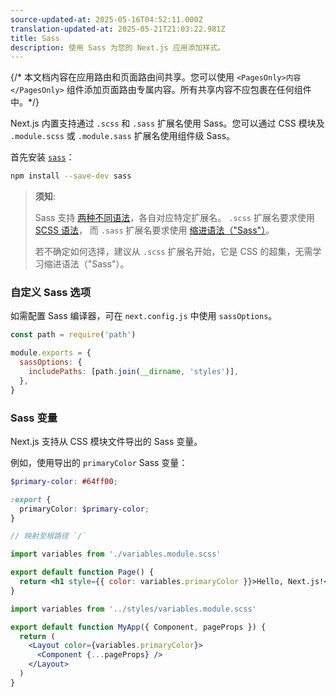 ```yaml
---
source-updated-at: 2025-05-16T04:52:11.000Z
translation-updated-at: 2025-05-21T21:03:22.981Z
title: Sass
description: 使用 Sass 为您的 Next.js 应用添加样式。
---
```


{/* 本文档内容在应用路由和页面路由间共享。您可以使用 `<PagesOnly>内容</PagesOnly>` 组件添加页面路由专属内容。所有共享内容不应包裹在任何组件中。*/}

Next.js 内置支持通过 `.scss` 和 `.sass` 扩展名使用 Sass。您可以通过 CSS 模块及 `.module.scss` 或 `.module.sass` 扩展名使用组件级 Sass。

首先安装 [`sass`](https://github.com/sass/sass)：

```bash filename="终端"
npm install --save-dev sass
```

> **须知**:
>
> Sass 支持 [两种不同语法](https://sass-lang.com/documentation/syntax)，各自对应特定扩展名。
> `.scss` 扩展名要求使用 [SCSS 语法](https://sass-lang.com/documentation/syntax#scss)，
> 而 `.sass` 扩展名要求使用 [缩进语法（"Sass"）](https://sass-lang.com/documentation/syntax#the-indented-syntax)。
>
> 若不确定如何选择，建议从 `.scss` 扩展名开始，它是 CSS 的超集，无需学习缩进语法（"Sass"）。

### 自定义 Sass 选项

如需配置 Sass 编译器，可在 `next.config.js` 中使用 `sassOptions`。

```js filename="next.config.js"
const path = require('path')

module.exports = {
  sassOptions: {
    includePaths: [path.join(__dirname, 'styles')],
  },
}
```

### Sass 变量

Next.js 支持从 CSS 模块文件导出的 Sass 变量。

例如，使用导出的 `primaryColor` Sass 变量：

```scss filename="app/variables.module.scss"
$primary-color: #64ff00;

:export {
  primaryColor: $primary-color;
}
```

<AppOnly>

```jsx filename="app/page.js"
// 映射至根路径 `/`

import variables from './variables.module.scss'

export default function Page() {
  return <h1 style={{ color: variables.primaryColor }}>Hello, Next.js!</h1>
}
```

</AppOnly>

<PagesOnly>

```jsx filename="pages/_app.js"
import variables from '../styles/variables.module.scss'

export default function MyApp({ Component, pageProps }) {
  return (
    <Layout color={variables.primaryColor}>
      <Component {...pageProps} />
    </Layout>
  )
}
```

</PagesOnly>